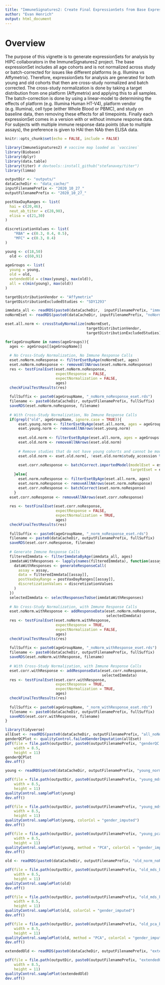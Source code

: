 ```yaml
---
title: "ImmuneSignatures2: Create Final ExpressionSets from Base ExpressionSet"
author: "Evan Henrich"
output: html_document
---
```


# Overview
The purpose of this vignette is to generate expressionSets for analysis by HIPC collaborators in the ImmuneSignatures2 project.  The base expressionSet includes all age cohorts and is not normalized across study or batch-corrected for issues like different platforms (e.g. Illumina vs Affymetrix).  Therefore, expressionSets for analysis are generated for both young and old cohorts that then are cross-study normalized and batch corrected.  The cross-study normalization is done by taking a target distribution from one platform (Affymetrix) and applying this to all samples. The batch-correction is done by using a linear-model to determining the effects of platform (e.g. Illumina Human HT-V4), platform vendor (e.g. Illumina), cell type (either Whole Blood or PBMC), and study on baseline data, then removing these effects for all timepoints.  Finally each expressionSet comes in a version with or without immune response data.  For subjects with multiple immune response data points (due to multiple assays), the preference is given to HAI then NAb then ELISA data.

```r
knitr::opts_chunk$set(echo = FALSE, include = FALSE)
```

```r
library(ImmuneSignatures2) # vaccine map loaded as `vaccines`
library(Biobase)
library(dplyr)
library(data.table)
library(titer) # devtools::install_github("stefanavey/titer")
library(limma)
```

```r
outputDir <- "outputs/"
dataCacheDir <- "data_cache/"
inputFilenamePrefix <- "2020_10_27_"
outputFilenamePrefix <- "2020_10_27_"
```


```r
postVaxDayRanges <- list(
  hai = c(20,46),
  neut_ab_titer = c(28,90),
  elisa = c(21,30)
)

discretizationValues <- list(
    "RBA" = c(0.3, 0.4, 0.5),
    "MFC" = c(0.3, 0.4)
)

young <- c(18,50)
  old <- c(60,91)
  
ageGroups <- list(
  young = young,
  old = old,
  extendedOld = c(max(young), max(old)),
  all = c(min(young), max(old))
)

targetDistributionVendor <- "Affymetrix"
targetDistributionExcludedStudies <- "SDY1293"
```

```r
immdata_all <- readRDS(paste0(dataCacheDir,  inputFilenamePrefix, "immdata_all.rds"))
noNormEset <- readRDS(paste0(dataCacheDir, inputFilenamePrefix, "noNormEset.rds"))
```

```r
eset.all.norm <- crossStudyNormalize(noNormEset, 
                                     targetDistributionVendor, 
                                     targetDistributionExcludedStudies)
```

```r
for(ageGroupName in names(ageGroups)){
  ages <- ageGroups[[ageGroupName]]
  
  # No Cross-Study Normalization, No Immune Response Calls
  eset.noNorm.noResponse <- filterEsetByAge(noNormEset, ages)
  eset.noNorm.noResponse <- removeAllNArows(eset.noNorm.noResponse)
  res <- testFinalEset(eset.noNorm.noResponse, 
                       expectResponse = FALSE, 
                       expectNormalization = FALSE, 
                       ages)
  checkFinalTestResults(res)
  
  fullSuffix <- paste0(ageGroupName, "_noNorm_noResponse_eset.rds")
  filename <- paste0(dataCacheDir, outputFilenamePrefix, fullSuffix)
  saveRDS(eset.noNorm.noResponse, filename)
  
  # With Cross-Study Normalization, No Immune Response Calls
  if(grepl("old", ageGroupName, ignore.case = TRUE)){
      eset.young.norm <- filterEsetByAge(eset.all.norm, ages = ageGroups[["young"]])
      eset.young.norm <- removeAllNArows(eset.young.norm)
      
      eset.old.norm <- filterEsetByAge(eset.all.norm, ages = ageGroups[[ageGroupName]])
      eset.old.norm <- removeAllNArows(eset.old.norm)
      
      # Remove studies that do not have young cohorts and cannot be modeled
      eset.old.norm <- eset.old.norm[, !eset.old.norm$study_accession %in% c("SDY1368","SDY67") ]
      
      eset.corr.noResponse <- batchCorrect.importedModel(modelEset = eset.young.norm,
                                                         targetEset = eset.old.norm)
    }else{
      eset.norm.noResponse <- filterEsetByAge(eset.all.norm, ages)
      eset.norm.noResponse <- removeAllNArows(eset.norm.noResponse)
      eset.corr.noResponse <- batchCorrect(eset.norm.noResponse)
    }
  eset.corr.noResponse <- removeAllNArows(eset.corr.noResponse)
  
  res <- testFinalEset(eset.corr.noResponse, 
                       expectResponse = FALSE, 
                       expectNormalization = TRUE, 
                       ages)
  checkFinalTestResults(res)
  
  fullSuffix <- paste0(ageGroupName, "_norm_noResponse_eset.rds")
  filename <- paste0(dataCacheDir, outputFilenamePrefix, fullSuffix)
  saveRDS(eset.corr.noResponse, filename)
  
  # Generate Immune Response Calls
  filteredImmdata <- filterImmdataByAge(immdata_all, ages)
  immdataWithResponses <- lapply(names(filteredImmdata), function(assay){
    dataWithResponses <- generateResponseCall(
      assay = assay,
      data = filteredImmdata[[assay]],
      postVaxDayRange = postVaxDayRanges[[assay]],
      discretizationValues = discretizationValues
    )
  })
  selectedImmdata <- selectResponsesToUse(immdataWithResponses)
    
  # No Cross-Study Normalization, with Immune Response Calls
  eset.noNorm.withResponse <- addResponseData(eset.noNorm.noResponse,
                                              selectedImmdata)
  res <- testFinalEset(eset.noNorm.withResponse, 
                       expectResponse = TRUE, 
                       expectNormalization = FALSE, 
                       ages)
  checkFinalTestResults(res)
  
  fullSuffix <- paste0(ageGroupName, "_noNorm_withResponse_eset.rds")
  filename <- paste0(dataCacheDir, outputFilenamePrefix, fullSuffix)
  saveRDS(eset.noNorm.withResponse, filename)
  
  # With Cross-Study Normalization, with Immune Response Calls
  eset.corr.withResponse <- addResponseData(eset.corr.noResponse, 
                                            selectedImmdata)
  res <- testFinalEset(eset.corr.withResponse, 
                       expectResponse = TRUE, 
                       expectNormalization = TRUE, 
                       ages)
  checkFinalTestResults(res)
  
  fullSuffix <- paste0(ageGroupName, "_norm_withResponse_eset.rds")
  filename <- paste0(dataCacheDir, outputFilenamePrefix, fullSuffix)
  saveRDS(eset.corr.withResponse, filename)
}
```

```r
library(tidyverse)
allEset <- readRDS(paste0(dataCacheDir, outputFilenamePrefix, "all_noNorm_noResponse_eset.rds"))
genderQCPlot <- qualityControl.failedGenderImputation(allEset)
pdf(file = file.path(outputDir, paste0(outputFilenamePrefix, "genderQC.pdf")),
    width = 8.5,
    height = 11)
genderQCPlot
dev.off()

young <- readRDS(paste0(dataCacheDir, outputFilenamePrefix, "young_norm_noResponse_eset.rds"))

pdf(file = file.path(outputDir, paste0(outputFilenamePrefix, "young_mds_byStudy.pdf")),
    width = 8.5,
    height = 11)
qualityControl.samplePlot(young)
dev.off()

pdf(file = file.path(outputDir, paste0(outputFilenamePrefix, "young_mds_byGenderImputed.pdf")),
    width = 8.5,
    height = 11)
qualityControl.samplePlot(young, colorCol = "gender_imputed")
dev.off()

pdf(file = file.path(outputDir, paste0(outputFilenamePrefix, "young_pca_byGenderImputed.pdf")),
    width = 8.5,
    height = 11)
qualityControl.samplePlot(young, method = "PCA", colorCol = "gender_imputed")
dev.off()

old <- readRDS(paste0(dataCacheDir, outputFilenamePrefix, "old_norm_noResponse_eset.rds"))

pdf(file = file.path(outputDir, paste0(outputFilenamePrefix, "old_mds_byStudy.pdf")),
    width = 8.5,
    height = 11)
qualityControl.samplePlot(old)
dev.off()

pdf(file = file.path(outputDir, paste0(outputFilenamePrefix, "old_mds_byGenderImputed.pdf")),
    width = 8.5,
    height = 11)
qualityControl.samplePlot(old, colorCol = "gender_imputed")
dev.off()

pdf(file = file.path(outputDir, paste0(outputFilenamePrefix, "old_pca_byGenderImputed.pdf")),
    width = 8.5,
    height = 11)
qualityControl.samplePlot(old, method = "PCA", colorCol = "gender_imputed")
dev.off()

extendedOld <- readRDS(paste0(dataCacheDir, outputFilenamePrefix, "extendedOld_norm_noResponse_eset.rds"))

pdf(file = file.path(outputDir, paste0(outputFilenamePrefix, "extendedOld_mds_byStudy.pdf")),
    width = 8.5,
    height = 11)
qualityControl.samplePlot(extendedOld)
dev.off()
```
